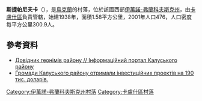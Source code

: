 {{coord|49|4|40|N|24|15|43|E|scale:30000|display=title}}

'''斯捷帕尼夫卡'''（{{lang-uk|Степанівка}}），是[[烏克蘭|烏克蘭]]的村落，位於該國西部[[伊萬諾-弗蘭科夫斯克州|伊萬諾-弗蘭科夫斯克州]]，由[[卡盧什區|卡盧什區]]負責管轄，始建1938年，面積1.58平方公里，2001年人口476，人口密度每平方公里300.9人。

==參考資料==
*[http://info-kalush.at.ua/index/dovidnik_vulic_sil_01/0-27 Довідник геонімів району // Інформаційний портал Калуського району] {{Wayback|url=http://info-kalush.at.ua/index/dovidnik_vulic_sil_01/0-27 |date=20161203031713 }}
*[http://vikna.if.ua/news/category/kl/2015/09/29/41429/view Громади Калуського району отримали інвестиційних проектів на 190 тис. доларів.] {{Wayback|url=http://vikna.if.ua/news/category/kl/2015/09/29/41429/view |date=20160503125848 }}

{{DEFAULTSORT:Степанівка}}
[[Category:伊萬諾-弗蘭科夫斯克州村落|Category:伊萬諾-弗蘭科夫斯克州村落]]
[[Category:卡盧什區村落|Category:卡盧什區村落]]


{{IvanoFrankivsk-geo-stub}}